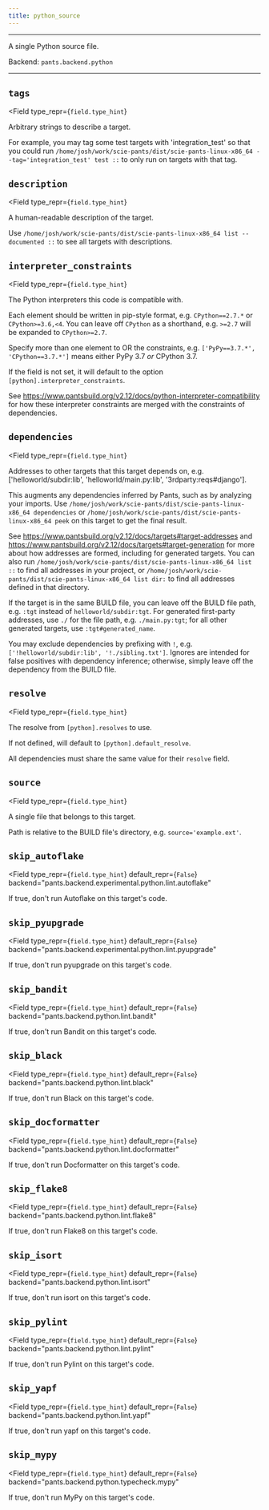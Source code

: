 ```yaml
---
title: python_source
---
```



---

A single Python source file.

Backend: <span className="color--primary">`pants.backend.python`</span>

---

<span className={styles.options}>

## `tags`

<Field
    type_repr={`field.type_hint`}
>
Arbitrary strings to describe a target.

For example, you may tag some test targets with &#x27;integration_test&#x27; so that you could run `/home/josh/work/scie-pants/dist/scie-pants-linux-x86_64 --tag='integration_test' test ::` to only run on targets with that tag.

</Field>

## `description`

<Field
    type_repr={`field.type_hint`}
>
A human-readable description of the target.

Use `/home/josh/work/scie-pants/dist/scie-pants-linux-x86_64 list --documented ::` to see all targets with descriptions.

</Field>

## `interpreter_constraints`

<Field
    type_repr={`field.type_hint`}
>
The Python interpreters this code is compatible with.

Each element should be written in pip-style format, e.g. `CPython==2.7.*` or `CPython>=3.6,<4`. You can leave off `CPython` as a shorthand, e.g. `>=2.7` will be expanded to `CPython>=2.7`.

Specify more than one element to OR the constraints, e.g. `['PyPy==3.7.*', 'CPython==3.7.*']` means either PyPy 3.7 _or_ CPython 3.7.

If the field is not set, it will default to the option `[python].interpreter_constraints`.

See https://www.pantsbuild.org/v2.12/docs/python-interpreter-compatibility for how these interpreter constraints are merged with the constraints of dependencies.

</Field>

## `dependencies`

<Field
    type_repr={`field.type_hint`}
>
Addresses to other targets that this target depends on, e.g. [&#x27;helloworld/subdir:lib&#x27;, &#x27;helloworld/main.py:lib&#x27;, &#x27;3rdparty:reqs#django&#x27;].

This augments any dependencies inferred by Pants, such as by analyzing your imports. Use `/home/josh/work/scie-pants/dist/scie-pants-linux-x86_64 dependencies` or `/home/josh/work/scie-pants/dist/scie-pants-linux-x86_64 peek` on this target to get the final result.

See https://www.pantsbuild.org/v2.12/docs/targets#target-addresses and https://www.pantsbuild.org/v2.12/docs/targets#target-generation for more about how addresses are formed, including for generated targets. You can also run `/home/josh/work/scie-pants/dist/scie-pants-linux-x86_64 list ::` to find all addresses in your project, or `/home/josh/work/scie-pants/dist/scie-pants-linux-x86_64 list dir:` to find all addresses defined in that directory.

If the target is in the same BUILD file, you can leave off the BUILD file path, e.g. `:tgt` instead of `helloworld/subdir:tgt`. For generated first-party addresses, use `./` for the file path, e.g. `./main.py:tgt`; for all other generated targets, use `:tgt#generated_name`.

You may exclude dependencies by prefixing with `!`, e.g. `['!helloworld/subdir:lib', '!./sibling.txt']`. Ignores are intended for false positives with dependency inference; otherwise, simply leave off the dependency from the BUILD file.

</Field>

## `resolve`

<Field
    type_repr={`field.type_hint`}
>
The resolve from `[python].resolves` to use.

If not defined, will default to `[python].default_resolve`.

All dependencies must share the same value for their `resolve` field.

</Field>

## `source`

<Field
    type_repr={`field.type_hint`}
>
A single file that belongs to this target.

Path is relative to the BUILD file&#x27;s directory, e.g. `source='example.ext'`.

</Field>

## `skip_autoflake`

<Field
  type_repr={`field.type_hint`}
  default_repr={`False`}
  backend="pants.backend.experimental.python.lint.autoflake"
>
  If true, don&#x27;t run Autoflake on this target&#x27;s code.
</Field>

## `skip_pyupgrade`

<Field
  type_repr={`field.type_hint`}
  default_repr={`False`}
  backend="pants.backend.experimental.python.lint.pyupgrade"
>
  If true, don&#x27;t run pyupgrade on this target&#x27;s code.
</Field>

## `skip_bandit`

<Field
  type_repr={`field.type_hint`}
  default_repr={`False`}
  backend="pants.backend.python.lint.bandit"
>
  If true, don&#x27;t run Bandit on this target&#x27;s code.
</Field>

## `skip_black`

<Field
  type_repr={`field.type_hint`}
  default_repr={`False`}
  backend="pants.backend.python.lint.black"
>
  If true, don&#x27;t run Black on this target&#x27;s code.
</Field>

## `skip_docformatter`

<Field
  type_repr={`field.type_hint`}
  default_repr={`False`}
  backend="pants.backend.python.lint.docformatter"
>
  If true, don&#x27;t run Docformatter on this target&#x27;s code.
</Field>

## `skip_flake8`

<Field
  type_repr={`field.type_hint`}
  default_repr={`False`}
  backend="pants.backend.python.lint.flake8"
>
  If true, don&#x27;t run Flake8 on this target&#x27;s code.
</Field>

## `skip_isort`

<Field
  type_repr={`field.type_hint`}
  default_repr={`False`}
  backend="pants.backend.python.lint.isort"
>
  If true, don&#x27;t run isort on this target&#x27;s code.
</Field>

## `skip_pylint`

<Field
  type_repr={`field.type_hint`}
  default_repr={`False`}
  backend="pants.backend.python.lint.pylint"
>
  If true, don&#x27;t run Pylint on this target&#x27;s code.
</Field>

## `skip_yapf`

<Field
  type_repr={`field.type_hint`}
  default_repr={`False`}
  backend="pants.backend.python.lint.yapf"
>
  If true, don&#x27;t run yapf on this target&#x27;s code.
</Field>

## `skip_mypy`

<Field
  type_repr={`field.type_hint`}
  default_repr={`False`}
  backend="pants.backend.python.typecheck.mypy"
>
  If true, don&#x27;t run MyPy on this target&#x27;s code.
</Field>

</span>

